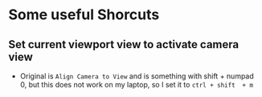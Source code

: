 # Some useful Shorcuts

## Set current viewport view to activate camera view

- Original is `Align Camera to View` and is something with shift + numpad 0, but this does not work on my laptop, so I set it to `ctrl + shift  + m`